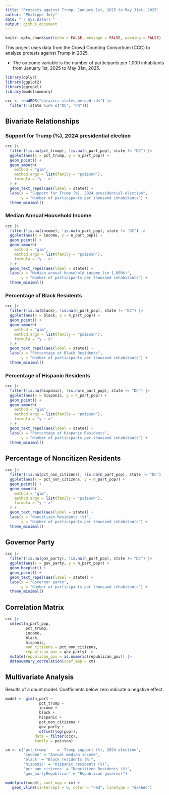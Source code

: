 ```yaml
---
title: "Protests against Trump, January 1st, 2025 to May 31st, 2025"
author: "Philippe Joly"
date: "`r Sys.Date()`"
output: github_document
---
```


```r
knitr::opts_chunk$set(echo = FALSE, message = FALSE, warning = FALSE)
```

This project uses data from the Crowd Counting Consortium (CCC) to analyze protests against Trump in 2025.

  * The outcome variable is the number of participants per 1,000 inhabitants from January 1st, 2025 to May 31st, 2025. 

```r
library(dplyr)
library(ggplot2)
library(ggrepel)
library(modelsummary)
```

```r
ccc <- readRDS("data/ccc_states_merged.rds") |> 
  filter(!(state %in% c("DC", "PR")))
```

## Bivariate Relationships

### Support for Trump (%), 2024 presidential election

```r
ccc |> 
  filter(!is.na(pct_trump), !is.na(n_part_pop), state != "DC") |> 
  ggplot(aes(x = pct_trump, y = n_part_pop)) +
  geom_point() +
  geom_smooth(
    method = "glm",
    method.args = list(family = "poisson"),
    formula = "y ~ x"
  ) +
  geom_text_repel(aes(label = state)) +
  labs(x = "Support for Trump (%), 2024 presidential election",
       y = "Number of participants per thousand inhabitants") +
  theme_minimal()
```

### Median Annual Household Income

```r
ccc |> 
  filter(!is.na(income), !is.na(n_part_pop), state != "DC") |> 
  ggplot(aes(x = income, y = n_part_pop)) +
  geom_point() +
  geom_smooth(
    method = "glm",
    method.args = list(family = "poisson"),
    formula = "y ~ x"
  ) +
  geom_text_repel(aes(label = state)) +
  labs(x = "Median annual household income (in 1,000$)",
       y = "Number of participants per thousand inhabitants") +
  theme_minimal()
```

### Percentage of Black Residents

```r
ccc |> 
  filter(!is.na(black), !is.na(n_part_pop), state != "DC") |> 
  ggplot(aes(x = black, y = n_part_pop)) +
  geom_point() +
  geom_smooth(
    method = "glm",
    method.args = list(family = "poisson"),
    formula = "y ~ x"
  ) +
  geom_text_repel(aes(label = state)) +
  labs(x = "Percentage of Black Residents",
       y = "Number of participants per thousand inhabitants") +
  theme_minimal()
```

### Percentage of Hispanic Residents

```r
ccc |> 
  filter(!is.na(hispanic), !is.na(n_part_pop), state != "DC") |> 
  ggplot(aes(x = hispanic, y = n_part_pop)) +
  geom_point() +
  geom_smooth(
    method = "glm",
    method.args = list(family = "poisson"),
    formula = "y ~ x"
  ) +
  geom_text_repel(aes(label = state)) +
  labs(x = "Percentage of Hispanic Residents",
       y = "Number of participants per thousand inhabitants") +
  theme_minimal()
```

## Percentage of Noncitizen Residents

```r
ccc |> 
  filter(!is.na(pct_non_citizens), !is.na(n_part_pop), state != "DC") |> 
  ggplot(aes(x = pct_non_citizens, y = n_part_pop)) +
  geom_point() +
  geom_smooth(
    method = "glm",
    method.args = list(family = "poisson"),
    formula = "y ~ x"
  ) +
  geom_text_repel(aes(label = state)) +
  labs(x = "Noncitizen Residents (%)",
       y = "Number of participants per thousand inhabitants") +
  theme_minimal()
```

## Governor Party

```r
ccc |> 
  filter(!is.na(gov_party), !is.na(n_part_pop), state != "DC") |> 
  ggplot(aes(x = gov_party, y = n_part_pop)) +
  geom_boxplot() +
  geom_point() +
  geom_text_repel(aes(label = state)) +
  labs(x = "Governor party",
       y = "Number of participants per thousand inhabitants") +
  theme_minimal()
```

## Correlation Matrix

```r
ccc |> 
  select(n_part_pop, 
         pct_trump, 
         income, 
         black, 
         hispanic, 
         non_citizens = pct_non_citizens, 
         republican_gov = gov_party) |> 
  mutate(republican_gov = as.numeric(republican_gov)) |> 
  datasummary_correlation(coef_map = cm)

```

## Multivariate Analysis

Results of a count model. Coefficients below zero indicate a negative effect. 

```r
model <- glm(n_part ~ 
               pct_trump + 
               income + 
               black +
               hispanic + 
               pct_non_citizens + 
               gov_party +
               offset(log(pop)), 
             data = filter(ccc), 
             family = poisson)

cm <- c('pct_trump'    = 'Trump support (%), 2024 election',
        'income' = "Annual median income",
        'black' = "Black residents (%)",
        'hispanic' = "Hispanic residents (%)",
        'pct_non_citizens' = "Noncitizen Residents (%)",
        'gov_partyRepublican' = "Republican governor")

modelplot(model, coef_map = cm) +
   geom_vline(xintercept = 0, color = "red", linetype = "dashed")
```
